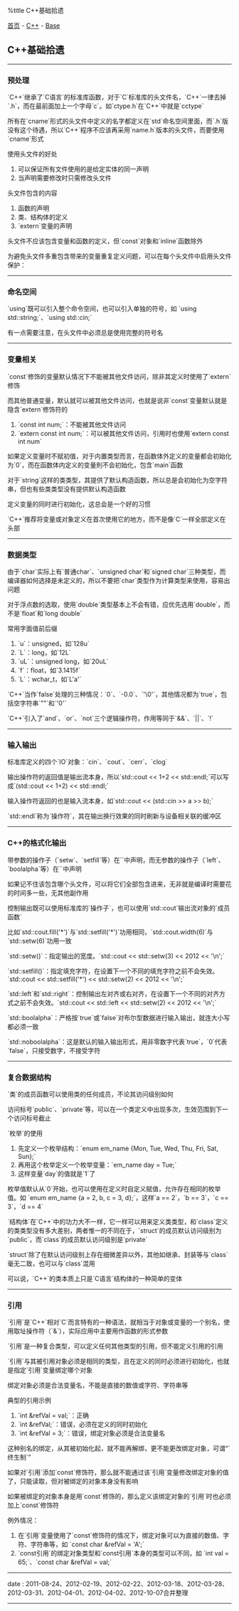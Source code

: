 %title C++基础拾遗

[[../../../index|首页]] - [[../index|C++]] - [[index|Base]]
==C++基础拾遗==
----
===预处理===

`C++`继承了`C语言`的标准库函数，对于`C`标准库的头文件名，`C++`一律去掉`.h`，而在最前面加上一个字母`c`。如`ctype.h`在`C++`中就是`cctype`

所有在`cname`形式的头文件中定义的名字都定义在`std`命名空间里面，而`.h`版没有这个待遇，所以`C++`程序不应该再采用`name.h`版本的头文件，而要使用`cname`形式

使用头文件的好处

# 可以保证所有文件使用的是给定实体的同一声明
# 当声明需要修改时只需修改头文件

头文件包含的内容

# 函数的声明
# 类、结构体的定义
# `extern`变量的声明

头文件不应该包含变量和函数的定义，但`const`对象和`inline`函数除外

为避免头文件多重包含带来的变量重复定义问题，可以在每个头文件中启用头文件保护：
{{{C++
<pre class='brush: cpp'>
#ifndef TEST_HEAD_H
#define TEST_HEAD_H

头文件内容

#endif
</pre>
}}}
----
===命名空间===
`using`既可以引入整个命令空间，也可以引入单独的符号，如 `using std::string;`、`using std::cin;`

有一点需要注意，在头文件中必须总是使用完整的符号名
----
===变量相关===

`const`修饰的变量默认情况下不能被其他文件访问，除非其定义时使用了`extern`修饰

而其他普通变量，默认就可以被其他文件访问，也就是说非`const`变量默认就是隐含`extern`修饰符的

# `const int num;`：不能被其他文件访问
# `extern const int num;`：可以被其他文件访问，引用时也使用`extern const int num`

如果定义变量时不赋初值，对于内置类型而言，在函数体外定义的变量都会初始化为`0`，而在函数体内定义的变量則不会初始化，包含`main`函数

对于`string`这样的类类型，其提供了默认构造函数，所以总是会初始化为空字符串，但也有些类类型没有提供默认构造函数

定义变量的同时进行初始化，这总会是一个好的习惯

`C++`推荐将变量或对象定义在首次使用它的地方，而不是像`C`一样全部定义在头部
----
===数据类型===

由于`char`实际上有`普通char`、`unsigned char`和`signed char`三种类型，而编译器如何选择是未定义的，所以不要把`char`类型作为计算类型来使用，容易出问题

对于浮点数的选取，使用`double`类型基本上不会有错，应优先选用`double`，而不是`float`和`long double`

常用字面值前后缀

# `u`：unsigned，如`128u`
# `L`：long，如`12L`
# `uL`：unsigned long，如`20uL`
# `f`：float，如`3.1415f`
# `L`：wchar_t，如`L'a'`

`C++`当作`false`处理的三种情况：`0`、`-0.0`、`'\0'`，其他情况都为`true`，包括空字符串`""`和`'0'`

`C++`引入了`and`、`or`、`not`三个逻辑操作符，作用等同于`&&`、`||`、`!`
----
===输入输出===
标准库定义的四个`IO`对象：`cin`、`cout`、`cerr`、`clog`

输出操作符的返回值是输出流本身，所以`std::cout << 1+2 << std::endl;`可以写成`(std::cout << 1+2) << std::endl;`

输入操作符返回的也是输入流本身，如`std::cout << (std::cin >> a >> b);`

`std::endl`称为`操作符`，其在输出换行效果的同时刷新与设备相关联的缓冲区
----
===C++的格式化输出===

带参数的操作子（`setw`、`setfill`等）在`<iomanip>`中声明，而无参数的操作子（`left`、`boolalpha`等）在`<ios>`中声明

如果记不住该包含哪个头文件，可以将它们全部包含进来，无非就是编译时需要花的时间多一些，无其他副作用

控制输出既可以使用标准库的`操作子`，也可以使用`std::cout`输出流对象的`成员函数`

比如`std::cout.fill('*')`与`std::setfill('*')`功用相同，`std::cout.width(6)`与`std::setw(6)`功用一致

`std::setw()`：指定输出的宽度。`std::cout << std::setw(3) << 2012 << '\n';`

`std::setfill()`：指定填充字符，在设置下一个不同的填充字符之前不会失效。`std::cout << std::setfill('*') << std::setw(2) << 2012 << '\n';`

`std::left`和`std::right`：控制输出左对齐或右对齐，在设置下一个不同的对齐方式之前不会失效。`std::cout << std::left << std::setw(2) << 2012 << '\n';`

`std::boolalpha`：严格按`true`或`false`对布尔型数据进行输入输出，就连大小写都必须一致

`std::noboolalpha`：这是默认的输入输出形式，用非零数字代表`true`，`0`代表`false`，只接受数字，不接受字符
----
===复合数据结构===

`类`的成员函数可以使用类的任何成员，不论其访问级别如何

访问标号`public`、`private`等，可以在一个类定义中出现多次，生效范围到下一个访问标号截止

`枚举`的使用

# 先定义一个枚举结构：`enum em_name {Mon, Tue, Wed, Thu, Fri, Sat, Sun};`
# 再用这个枚举定义一个枚举变量：`em_name day = Tue;`
# 这样变量`day`的值就是`1`了

枚举值默认从`0`开始，也可以使用在定义时自定义赋值，允许存在相同的枚举值。如 `enum em_name {a = 2, b, c = 3, d};`，这样`a == 2`，`b == 3`，`c == 3`，`d == 4`

`结构体`在`C++`中的功力大不一样，它一样可以用来定义类类型，和`class`定义的类类型没有多大差别，两者惟一的不同在于，`struct`的成员默认访问级别为`public`，而`class`的成员默认访问级别是`private`

`struct`除了在默认访问级别上存在细微差异以外，其他如继承、封装等与`class`毫无二致，也可以与`class`混用

可以说，`C++`的类本质上只是`C语言`结构体的一种简单的变体
----
===引用===

`引用`是`C++`相对`C`而言特有的一种语法，就相当于对象或变量的一个别名，使用取址操作符（`&`），实际应用中主要用作函数的形式参数

`引用`是一种复合类型，可以定义任何其他类型的引用，但不能定义引用的引用

`引用`与其被引用对象必须是相同的类型，且在定义的同时必须进行初始化，也就是指定`引用`变量绑定哪个对象

绑定对象必须是合法变量名，不能是直接的数值或字符、字符串等

典型的引用示例
# `int &refVal = val;`：正确
# `int &refVal;`：错误，必须在定义的同时初始化
# `int &refVal = 3;`：错误，绑定对象必须是合法变量名

这种别名的绑定，从其被初始化起，就不能再解绑，更不能更改绑定对象，可谓“`终生制`”

如果对`引用`添加`const`修饰符，那么就不能通过该`引用`变量修改绑定对象的值了，只能读取，但对被绑定的对象本身没有影响

如果被绑定的对象本身是用`const`修饰的，那么定义该绑定对象的`引用`时也必须加上`const`修饰符

例外情况：
# 在`引用`变量使用了`const`修饰符的情况下，绑定对象可以为直接的数值、字符、字符串等，如 `const char &refVal = 'A';`
# `const引用`的绑定对象类型和`const引用`本身的类型可以不同，如 `int val = 65;`、`const char &refVal = val;`
----
<red>date</red> : 2011-08-24、2012-02-19、2012-02-22、2012-03-18、2012-03-28、2012-03-31、2012-04-01、2012-04-02、2012-10-07合并整理
----
